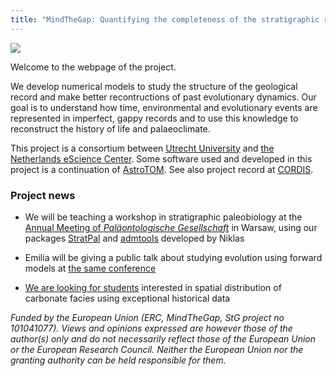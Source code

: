 ```yaml
---
title: "MindTheGap: Quantifying the completeness of the stratigraphic record and its role in reconstructing the tempo and mode of evolution"
---
```


![](img/logo_tree_horizontal_ERC_square.png){fig-alt="MindTheGap project logo"}

Welcome to the webpage of the project.

We develop numerical models to study the structure of the geological record and make better recontructions of past evolutionary dynamics. Our goal is to understand how time, environmental and evolutionary events are represented in imperfect, gappy records and to use this knowledge to reconstruct the history of life and palaeoclimate.

This project is a consortium between [Utrecht University](https://www.uu.nl/en/research/department-of-earth-sciences) and [the Netherlands eScience Center](https://www.esciencecenter.nl/). Some software used and developed in this project is a continuation of [AstroTOM](https://github.com/astro-turing). See also project record at [CORDIS](https://cordis.europa.eu/project/id/101041077).

### Project news

-   We will be teaching a workshop in stratigraphic paleobiology at the [Annual Meeting of *Paläontologische Gesellschaft*](https://www.palaeontologische-gesellschaft.de/en/conferences/annual-meeting/) in Warsaw, using our packages [StratPal](https://mindthegap-erc.github.io/StratPal/) and [admtools](https://mindthegap-erc.github.io/admtools/) developed by Niklas

-   Emilia will be giving a public talk about studying evolution using forward models at [the same conference](https://www.palaeontologische-gesellschaft.de/en/conferences/annual-meeting/)

-   [We are looking for students](subpages/student_projects.html) interested in spatial distribution of carbonate facies using exceptional historical data

*Funded by the European Union (ERC, MindTheGap, StG project no 101041077). Views and opinions expressed are however those of the author(s) only and do not necessarily reflect those of the European Union or the European Research Council. Neither the European Union nor the granting authority can be held responsible for them.*
